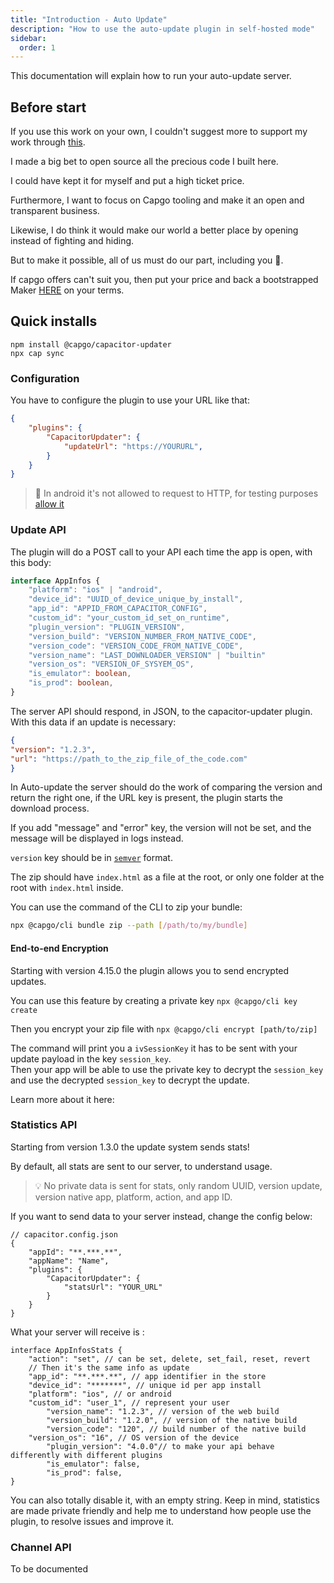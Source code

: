 ```yaml
---
title: "Introduction - Auto Update"
description: "How to use the auto-update plugin in self-hosted mode"
sidebar:
  order: 1
---
```



This documentation will explain how to run your auto-update server.

## Before start

If you use this work on your own, I couldn't suggest more to support my work through [this](https://github.com/sponsors/riderx/).

I made a big bet to open source all the precious code I built here.

I could have kept it for myself and put a high ticket price.

Furthermore, I want to focus on Capgo tooling and make it an open and transparent business.

Likewise, I do think it would make our world a better place by opening instead of fighting and hiding.

But to make it possible, all of us must do our part, including you 🥹.

If capgo offers can't suit you, then put your price and back a bootstrapped Maker [HERE](https://github.com/sponsors/riderx/) on your terms.

## Quick installs

```
npm install @capgo/capacitor-updater
npx cap sync
```

### Configuration

You have to configure the plugin to use your URL like that:

```json
{
	"plugins": {
		"CapacitorUpdater": {
			"updateUrl": "https://YOURURL",
		}
	}
}
```

> 🚧 In android it's not allowed to request to HTTP, for testing purposes [allow it](https://stackoverflow.com/questions/45940861/android-8-cleartext-http-traffic-not-permitted/)

### Update API

The plugin will do a POST call to your API each time the app is open, with this body:

```typescript
interface AppInfos {
    "platform": "ios" | "android",
    "device_id": "UUID_of_device_unique_by_install",
    "app_id": "APPID_FROM_CAPACITOR_CONFIG",
    "custom_id": "your_custom_id_set_on_runtime",
    "plugin_version": "PLUGIN_VERSION",
    "version_build": "VERSION_NUMBER_FROM_NATIVE_CODE",
    "version_code": "VERSION_CODE_FROM_NATIVE_CODE",
    "version_name": "LAST_DOWNLOADER_VERSION" | "builtin"
    "version_os": "VERSION_OF_SYSYEM_OS",
    "is_emulator": boolean,
    "is_prod": boolean,
}
```

The server API should respond, in JSON, to the capacitor-updater plugin. With this data if an update is necessary:

```json
{
"version": "1.2.3",
"url": "https://path_to_the_zip_file_of_the_code.com"
}
```

In Auto-update the server should do the work of comparing the version and return the right one, if the URL key is present, the plugin starts the download process.

If you add "message" and "error" key, the version will not be set, and the message will be displayed in logs instead.

`version` key should be in [`semver`](https://semver.org/) format.

The zip should have `index.html` as a file at the root, or only one folder at the root with `index.html` inside.


You can use the command of the CLI to zip your bundle:

```bash
npx @capgo/cli bundle zip --path [/path/to/my/bundle]
```

<LinkCard
	title="Update Endppint"
	href="/docs/self-hosted/auto-update/update-endpoint"
/>

#### End-to-end Encryption

Starting with version 4.15.0 the plugin allows you to send encrypted updates.

You can use this feature by creating a private key ``npx @capgo/cli key create``

Then you encrypt your zip file with ``npx @capgo/cli encrypt [path/to/zip]``

The command will print you a `ivSessionKey` it has to be sent with your update payload in the key `session_key`.\
Then your app will be able to use the private key to decrypt the `session_key` and use the decrypted `session_key` to decrypt the update.

Learn more about it here:

<LinkCard
	title="Self-hosted Live Updates"
	href="https://capgo.app/blog/self-hosted-live-updates/"
/>

### Statistics API

Starting from version 1.3.0 the update system sends stats!

By default, all stats are sent to our server, to understand usage.

> 💡 No private data is sent for stats, only random UUID, version update, version native app, platform, action, and app ID.

If you want to send data to your server instead, change the config below:

```tsx
// capacitor.config.json
{
	"appId": "**.***.**",
	"appName": "Name",
	"plugins": {
		"CapacitorUpdater": {
			"statsUrl": "YOUR_URL"
		}
	}
}
```

What your server will receive is :

```tsx
interface AppInfosStats {
	"action": "set", // can be set, delete, set_fail, reset, revert
	// Then it's the same info as update
	"app_id": "**.***.**", // app identifier in the store
	"device_id": "*******", // unique id per app install
	"platform": "ios", // or android
	"custom_id": "user_1", // represent your user
        "version_name": "1.2.3", // version of the web build
        "version_build": "1.2.0", // version of the native build
        "version_code": "120", // build number of the native build
	"version_os": "16", // OS version of the device
        "plugin_version": "4.0.0"// to make your api behave differently with different plugins
        "is_emulator": false,
    	"is_prod": false,
}
```

You can also totally disable it, with an empty string. Keep in mind, statistics are made private friendly and help me to understand how people use the plugin, to resolve issues and improve it.

<LinkCard
	title="Stats Endpoint"
	href="/docs/self-hosted/auto-update/stats-endpoint"
/>

### Channel API

To be documented
